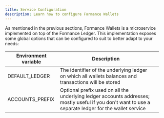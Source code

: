 ```yaml
---
title: Service Configuration
description: Learn how to configure Formance Wallets
---
```


As mentioned in the previous sections, Formance Wallets is a microservice implemented on top of the Formance Ledger. This implementation exposes some global options that can be configured to suit to better adapt to your needs:

| Environment variable | Description                                                                                                                                           |   |
|----------------------|-------------------------------------------------------------------------------------------------------------------------------------------------------|---|
| DEFAULT_LEDGER       | The identifier of the underlying ledger on which all wallets balances and transactions will be stored                                                 |   |
| ACCOUNTS_PREFIX      | Optional prefix used on all the underlying ledger accounts addresses; mostly useful if you don't want to use a separate ledger for the wallet service |   |
